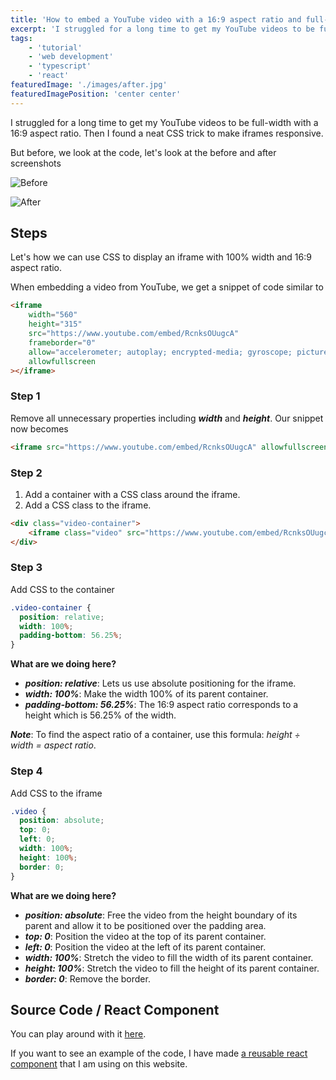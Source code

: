 ```yaml
---
title: 'How to embed a YouTube video with a 16:9 aspect ratio and full-width'
excerpt: 'I struggled for a long time to get my YouTube videos to be full-width with a 16:9 aspect ratio. But, there is a neat CSS trick to make iframes responsive. So lets how we can use CSS to display an iframe with 100% width and 16:9 aspect ratio.'
tags:
    - 'tutorial'
    - 'web development'
    - 'typescript'
    - 'react'
featuredImage: './images/after.jpg'
featuredImagePosition: 'center center'
---
```


I struggled for a long time to get my YouTube videos to be full-width with a 16:9 aspect ratio. Then I found a neat CSS trick to make iframes responsive.

But before, we look at the code, let's look at the before and after screenshots

![Before](./images/before.jpg)

![After](./images/after.jpg)

## Steps

Let's how we can use CSS to display an iframe with 100% width and 16:9 aspect ratio.

When embedding a video from YouTube, we get a snippet of code similar to

```html
<iframe
    width="560"
    height="315"
    src="https://www.youtube.com/embed/RcnksOUugcA"
    frameborder="0"
    allow="accelerometer; autoplay; encrypted-media; gyroscope; picture-in-picture"
    allowfullscreen
></iframe>
```

### Step 1

Remove all unnecessary properties including _**width**_ and _**height**_. Our snippet now becomes

```html
<iframe src="https://www.youtube.com/embed/RcnksOUugcA" allowfullscreen></iframe>
```

### Step 2

1. Add a container with a CSS class around the iframe.
1. Add a CSS class to the iframe.

```html
<div class="video-container">
    <iframe class="video" src="https://www.youtube.com/embed/RcnksOUugcA" allowfullscreen></iframe>
</div>
```

### Step 3

Add CSS to the container

```CSS
.video-container {
  position: relative;
  width: 100%;
  padding-bottom: 56.25%;
}
```

**What are we doing here?**

-   **_position: relative_**: Lets us use absolute positioning for the iframe.
-   **_width: 100%_**: Make the width 100% of its parent container.
-   **_padding-bottom: 56.25%_**: The 16:9 aspect ratio corresponds to a height which is 56.25% of the width.

**_Note_**: To find the aspect ratio of a container, use this formula: _height ÷ width = aspect ratio_.

### Step 4

Add CSS to the iframe

```CSS
.video {
  position: absolute;
  top: 0;
  left: 0;
  width: 100%;
  height: 100%;
  border: 0;
}
```

**What are we doing here?**

-   **_position: absolute_**: Free the video from the height boundary of its parent and allow it to be positioned over the padding area.
-   **_top: 0_**: Position the video at the top of its parent container.
-   **_left: 0_**: Position the video at the left of its parent container.
-   **_width: 100%_**: Stretch the video to fill the width of its parent container.
-   **_height: 100%_**: Stretch the video to fill the height of its parent container.
-   **_border: 0_**: Remove the border.

## Source Code / React Component

You can play around with it [here](https://gatsby-shared-library.netlify.com/?path=/story/video--basic-usage).

If you want to see an example of the code, I have made [a reusable react component](https://github.com/AnkurSheel/gatsby_shared_library/blob/master/src/02-components/video/index.tsx) that I am using on this website.

